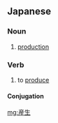 {{also|產生|产生}}
==Japanese==
{{ja-kanjitab|さん|せい|yomi=o}}

===Noun===
{{ja-noun|さんせい|kyu=產生}}

# [[production]]

===Verb===
{{ja-verb-suru|さんせい|kyu=產生}}

# to [[produce]]

====Conjugation====
{{ja-suru|さんせい}}

[[mg:産生]]